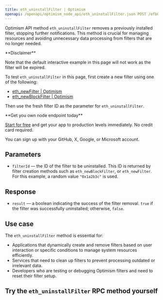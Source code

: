 ---
title: eth_uninstallFilter | Optimism
openapi: /openapi/optimism_node_api/eth_uninstallFilter.json POST /efb0a5eccd2caa5135eb54eba6f7f300
---

Optimism API method `eth_uninstallFilter` removes a previously installed filter, stopping further notifications. This method is crucial for managing resources and avoiding unnecessary data processing from filters that are no longer needed.

<Warning>
**Disclaimer**

Note that the default interactive example in this page will not work as the filter will be expired.

To test `eth_uninstallFilter` in this page, first create a new filter using one of the following:

* [eth\_newFilter | Optimism](/api-reference/polygon_node_api/logs_and_events/eth_newFilter)
* [eth\_newBlockFilter | Optimism](/api-reference/optimism_node_api/eth_newBlockFilter)

Then use the fresh filter ID as the parameter for `eth_uninstallFilter`.
</Warning>

<Check>
**Get you own node endpoint today**

[Start for free](https://console.chainstack.com/) and get your app to production levels immediately. No credit card required.

You can sign up with your GitHub, X, Google, or Microsoft account.
</Check>


## Parameters

* `filterId` — the ID of the filter to be uninstalled. This ID is returned by filter creation methods such as `eth_newBlockFilter`, or `eth_newFilter`. For this example, a random value `"0x1a2b3c"` is used.

## Response

* `result` — a boolean indicating the success of the filter removal. `true` if the filter was successfully uninstalled; otherwise, `false`.

## Use case

The `eth_uninstallFilter` method is essential for:

* Applications that dynamically create and remove filters based on user interaction or specific conditions to manage system resources efficiently.
* Services that need to clean up filters to prevent processing outdated or irrelevant data.
* Developers who are testing or debugging Optimism filters and need to reset their filter setup.

## Try the `eth_uninstallFilter` RPC method yourself